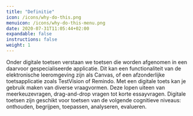 ```yaml
---
title: "Definitie"
icon: /icons/why-do-this.png
menuicon: /icons/why-do-this-menu.png
date: 2020-07-31T11:05:44+02:00
expandable: false
instructions: false
weight: 1
---
```


Onder digitale toetsen verstaan we toetsen die worden afgenomen in een daarvoor gespecialiseerde applicatie. Dit kan een functionaliteit van de elektronische leeromgeving zijn als Canvas, of een afzonderlijke toetsapplicatie zoals TestVision of Remindo.
Met een digitale toets kan je gebruik maken van diverse vraagvormen. Deze lopen uiteen van meerkeuzevragen, drag-and-drop vragen tot korte essayvragen. Digitale toetsen zijn geschikt voor toetsen van de volgende cognitieve niveaus: onthouden, begrijpen, toepassen, analyseren, evalueren.
